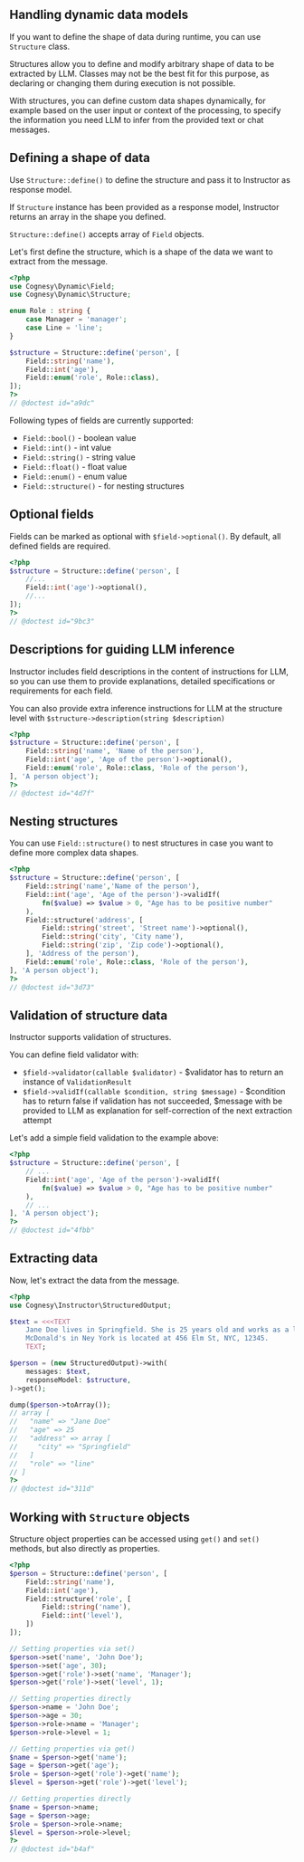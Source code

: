 ## Handling dynamic data models

If you want to define the shape of data during runtime, you can use `Structure` class.

Structures allow you to define and modify arbitrary shape of data to be extracted by
LLM. Classes may not be the best fit for this purpose, as declaring or changing them
during execution is not possible.

With structures, you can define custom data shapes dynamically, for example based
on the user input or context of the processing, to specify the information you need
LLM to infer from the provided text or chat messages.


## Defining a shape of data

Use `Structure::define()` to define the structure and pass it to Instructor
as response model.

If `Structure` instance has been provided as a response model, Instructor
returns an array in the shape you defined.

`Structure::define()` accepts array of `Field` objects.

Let's first define the structure, which is a shape of the data we want to
extract from the message.

```php
<?php
use Cognesy\Dynamic\Field;
use Cognesy\Dynamic\Structure;

enum Role : string {
    case Manager = 'manager';
    case Line = 'line';
}

$structure = Structure::define('person', [
    Field::string('name'),
    Field::int('age'),
    Field::enum('role', Role::class),
]);
?>
// @doctest id="a9dc"
```

Following types of fields are currently supported:

- `Field::bool()` - boolean value
- `Field::int()` - int value
- `Field::string()` - string value
- `Field::float()` - float value
- `Field::enum()` - enum value
- `Field::structure()` - for nesting structures


## Optional fields

Fields can be marked as optional with `$field->optional()`.  By default, all
defined fields are required.

```php
<?php
$structure = Structure::define('person', [
    //...
    Field::int('age')->optional(),
    //...
]);
?>
// @doctest id="9bc3"
```


## Descriptions for guiding LLM inference

Instructor includes field descriptions in the content of instructions for LLM, so you
can use them to provide explanations, detailed specifications or requirements for each field.

You can also provide extra inference instructions for LLM at the structure level with `$structure->description(string $description)`

```php
<?php
$structure = Structure::define('person', [
    Field::string('name', 'Name of the person'),
    Field::int('age', 'Age of the person')->optional(),
    Field::enum('role', Role::class, 'Role of the person'),
], 'A person object');
?>
// @doctest id="4d7f"
```

## Nesting structures

You can use `Field::structure()` to nest structures in case you want to define
more complex data shapes.

```php
<?php
$structure = Structure::define('person', [
    Field::string('name','Name of the person'),
    Field::int('age', 'Age of the person')->validIf(
        fn($value) => $value > 0, "Age has to be positive number"
    ),
    Field::structure('address', [
        Field::string('street', 'Street name')->optional(),
        Field::string('city', 'City name'),
        Field::string('zip', 'Zip code')->optional(),
    ], 'Address of the person'),
    Field::enum('role', Role::class, 'Role of the person'),
], 'A person object');
?>
// @doctest id="3d73"
```

## Validation of structure data

Instructor supports validation of structures.

You can define field validator with:

 - `$field->validator(callable $validator)` - $validator has to return an instance of `ValidationResult`
 - `$field->validIf(callable $condition, string $message)` - $condition has to return false if validation has not succeeded, $message with be provided to LLM as explanation for self-correction of the next extraction attempt

Let's add a simple field validation to the example above: 

```php
<?php
$structure = Structure::define('person', [
    // ...
    Field::int('age', 'Age of the person')->validIf(
        fn($value) => $value > 0, "Age has to be positive number"
    ),
    // ...
], 'A person object');
?>
// @doctest id="4fbb"
```

## Extracting data

Now, let's extract the data from the message.

```php
<?php
use Cognesy\Instructor\StructuredOutput;

$text = <<<TEXT
    Jane Doe lives in Springfield. She is 25 years old and works as a line worker. 
    McDonald's in Ney York is located at 456 Elm St, NYC, 12345.
    TEXT;

$person = (new StructuredOutput)->with(
    messages: $text,
    responseModel: $structure,
)->get();

dump($person->toArray());
// array [
//   "name" => "Jane Doe"
//   "age" => 25
//   "address" => array [
//     "city" => "Springfield"
//   ]
//   "role" => "line"
// ]
?>
// @doctest id="311d"
```


## Working with `Structure` objects

Structure object properties can be accessed using `get()` and `set()` methods,
but also directly as properties.

```php
<?php
$person = Structure::define('person', [
    Field::string('name'),
    Field::int('age'),
    Field::structure('role', [
        Field::string('name'),
        Field::int('level'),
    ])
]);

// Setting properties via set()
$person->set('name', 'John Doe');
$person->set('age', 30);
$person->get('role')->set('name', 'Manager');
$person->get('role')->set('level', 1);

// Setting properties directly 
$person->name = 'John Doe';
$person->age = 30;
$person->role->name = 'Manager';
$person->role->level = 1;

// Getting properties via get()
$name = $person->get('name');
$age = $person->get('age');
$role = $person->get('role')->get('name');
$level = $person->get('role')->get('level');

// Getting properties directly
$name = $person->name;
$age = $person->age;
$role = $person->role->name;
$level = $person->role->level;
?>
// @doctest id="b4af"
```
